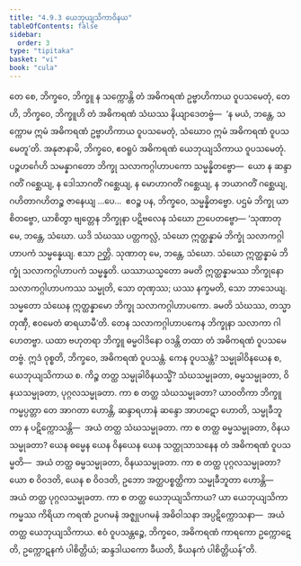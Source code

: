 ```yaml
---
title: "4.9.3 ယေဘုယျသိကာဝိနယ"
tableOfContents: false
sidebar:
  order: 3
type: "tipitaka"
basket: "vi"
book: "cula"
---
```



<DynamicBreadcrumb />

<Division number="234" book="cula">

<Paragraph number="955" book="cula">
တေ စေ, ဘိက္ခဝေ, ဘိက္ခူ န သက္ကောန္တိ တံ အဓိကရဏံ ဥဗ္ဗာဟိကာယ ဝူပသမေတုံ, တေဟိ, ဘိက္ခဝေ, ဘိက္ခူဟိ တံ အဓိကရဏံ သံဃဿ နိယျာဒေတဗ္ဗံ—  ‘န မယံ, ဘန္တေ, သက္ကောမ ဣမံ အဓိကရဏံ ဥဗ္ဗာဟိကာယ ဝူပသမေတုံ, သံဃောဝ ဣမံ အဓိကရဏံ ဝူပသမေတူ’တိ. အနုဇာနာမိ, ဘိက္ခဝေ, ဧဝရူပံ အဓိကရဏံ ယေဘုယျသိကာယ ဝူပသမေတုံ. ပဉ္စဟင်္ဂေဟိ သမန္နာဂတော ဘိက္ခု သလာကဂ္ဂါဟာပကော သမ္မန္နိတဗ္ဗော—  ယော န ဆန္ဒာဂတိံ ဂစ္ဆေယျ, န ဒေါသာဂတိံ ဂစ္ဆေယျ, န မောဟာဂတိံ ဂစ္ဆေယျ, န ဘယာဂတိံ ဂစ္ဆေယျ, ဂဟိတာဂဟိတဉ္စ ဇာနေယျ …ပေ…  ဧဝဉ္စ ပန, ဘိက္ခဝေ, သမ္မန္နိတဗ္ဗော. ပဌမံ ဘိက္ခု ယာစိတဗ္ဗော, ယာစိတွာ ဗျတ္တေန ဘိက္ခုနာ ပဋိဗလေန သံဃော ဉာပေတဗ္ဗော—
</Paragraph>

<Paragraph number="956" book="cula">
‘သုဏာတု မေ, ဘန္တေ, သံဃော. ယဒိ သံဃဿ ပတ္တကလ္လံ, သံဃော ဣတ္ထန္နာမံ ဘိက္ခုံ သလာကဂ္ဂါဟာပကံ သမ္မန္နေယျ. ဧသာ ဉတ္တိ.
</Paragraph>

<Paragraph number="957" book="cula">
သုဏာတု မေ, ဘန္တေ, သံဃော. သံဃော ဣတ္ထန္နာမံ ဘိက္ခုံ သလာကဂ္ဂါဟာပကံ သမ္မန္နတိ. ယဿာယသ္မတော ခမတိ ဣတ္ထန္နာမဿ ဘိက္ခုနော သလာကဂ္ဂါဟာပကဿ သမ္မုတိ, သော တုဏှဿ; ယဿ နက္ခမတိ, သော ဘာသေယျ.
</Paragraph>

<Paragraph number="958" book="cula">
သမ္မတော သံဃေန ဣတ္ထန္နာမော ဘိက္ခု သလာကဂ္ဂါဟာပကော. ခမတိ သံဃဿ, တသ္မာ တုဏှီ, ဧဝမေတံ ဓာရယာမီ’တိ.
</Paragraph>

<Paragraph number="959" book="cula">
တေန သလာကဂ္ဂါဟာပကေန ဘိက္ခုနာ သလာကာ ဂါဟေတဗ္ဗာ. ယထာ ဗဟုတရာ ဘိက္ခူ ဓမ္မဝါဒိနော ဝဒန္တိ တထာ တံ အဓိကရဏံ ဝူပသမေတဗ္ဗံ. ဣဒံ ဝုစ္စတိ, ဘိက္ခဝေ, အဓိကရဏံ ဝူပသန္တံ. ကေန ဝူပသန္တံ? သမ္မုခါဝိနယေန စ, ယေဘုယျသိကာယ စ. ကိဉ္စ တတ္ထ သမ္မုခါဝိနယသ္မိံ? သံဃသမ္မုခတာ, ဓမ္မသမ္မုခတာ, ဝိနယသမ္မုခတာ, ပုဂ္ဂလသမ္မုခတာ. ကာ စ တတ္ထ သံဃသမ္မုခတာ? ယာဝတိကာ ဘိက္ခူ ကမ္မပ္ပတ္တာ တေ အာဂတာ ဟောန္တိ, ဆန္ဒာရဟာနံ ဆန္ဒော အာဟဋော ဟောတိ, သမ္မုခီဘူတာ န ပဋိက္ကောသန္တိ—  အယံ တတ္ထ သံဃသမ္မုခတာ. ကာ စ တတ္ထ ဓမ္မသမ္မုခတာ, ဝိနယသမ္မုခတာ? ယေန ဓမ္မေန ယေန ဝိနယေန ယေန သတ္ထုသာသနေန တံ အဓိကရဏံ ဝူပသမ္မတိ—  အယံ တတ္ထ ဓမ္မသမ္မုခတာ, ဝိနယသမ္မုခတာ. ကာ စ တတ္ထ ပုဂ္ဂလသမ္မုခတာ? ယော စ ဝိဝဒတိ, ယေန စ ဝိဝဒတိ, ဥဘော အတ္ထပစ္စတ္ထိကာ သမ္မုခီဘူတာ ဟောန္တိ—  အယံ တတ္ထ ပုဂ္ဂလသမ္မုခတာ. ကာ စ တတ္ထ ယေဘုယျသိကာယ? ယာ ယေဘုယျသိကာကမ္မဿ ကိရိယာ ကရဏံ ဥပဂမနံ အဇ္ဈုပဂမနံ အဓိဝါသနာ အပ္ပဋိက္ကောသနာ—  အယံ တတ္ထ ယေဘုယျသိကာယ. ဧဝံ ဝူပသန္တဉ္စေ, ဘိက္ခဝေ, အဓိကရဏံ ကာရကော ဥက္ကောဋေတိ, ဥက္ကောဋနကံ ပါစိတ္တိယံ; ဆန္ဒဒါယကော ခီယတိ, ခီယနကံ ပါစိတ္တိယန်”တိ.
</Paragraph>
</Division>